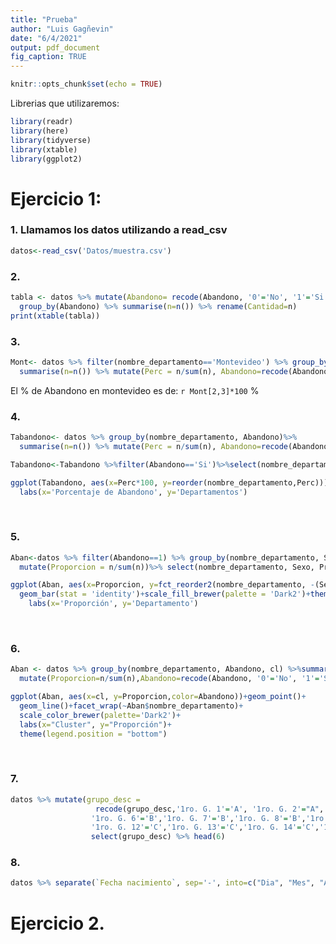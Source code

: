 ```yaml
---
title: "Prueba"
author: "Luis Gagñevin"
date: "6/4/2021"
output: pdf_document
fig_caption: TRUE
---
```


```r
knitr::opts_chunk$set(echo = TRUE)
```

Librerias que utilizaremos:

```r
library(readr)
library(here)
library(tidyverse)
library(xtable)
library(ggplot2)
```

\pagebreak

# Ejercicio 1:


### 1. Llamamos los datos utilizando a read_csv
```r
datos<-read_csv('Datos/muestra.csv')
```

### 2. 

```r
tabla <- datos %>% mutate(Abandono= recode(Abandono, '0'='No', '1'='Si')) %>% 
  group_by(Abandono) %>% summarise(n=n()) %>% rename(Cantidad=n)
print(xtable(tabla))
```

### 3.

```r
Mont<- datos %>% filter(nombre_departamento=='Montevideo') %>% group_by(Abandono)%>% 
  summarise(n=n()) %>% mutate(Perc = n/sum(n), Abandono=recode(Abandono, '0'='No', '1'='Si'))
```
El % de Abandono en montevideo es de: `r Mont[2,3]*100` %

### 4.

```r
Tabandono<- datos %>% group_by(nombre_departamento, Abandono)%>% 
  summarise(n=n()) %>% mutate(Perc = n/sum(n), Abandono=recode(Abandono, '0'='No', '1'='Si')) 

Tabandono<-Tabandono %>%filter(Abandono=='Si')%>%select(nombre_departamento, Perc)

ggplot(Tabandono, aes(x=Perc*100, y=reorder(nombre_departamento,Perc)))+geom_point()+
  labs(x='Porcentaje de Abandono', y='Departamentos')
```

  
\  
\pagebreak
  

### 5.

```r
Aban<-datos %>% filter(Abandono==1) %>% group_by(nombre_departamento, Sexo) %>% summarise(n=n()) %>% 
  mutate(Proporcion = n/sum(n))%>% select(nombre_departamento, Sexo, Proporcion)

ggplot(Aban, aes(x=Proporcion, y=fct_reorder2(nombre_departamento, -(Sexo=="F"),Proporcion), fill=Sexo))+
  geom_bar(stat = 'identity')+scale_fill_brewer(palette = 'Dark2')+theme(legend.position = 'null')+
    labs(x='Proporción', y='Departamento')
```
  
  \ 
  \pagebreak
  
### 6. 

```r
Aban <- datos %>% group_by(nombre_departamento, Abandono, cl) %>%summarise(n=n()) %>% 
  mutate(Proporcion=n/sum(n),Abandono=recode(Abandono, '0'='No', '1'='Si'))

ggplot(Aban, aes(x=cl, y=Proporcion,color=Abandono))+geom_point()+
  geom_line()+facet_wrap(~Aban$nombre_departamento)+
  scale_color_brewer(palette='Dark2')+
  labs(x="Cluster", y="Proporción")+
  theme(legend.position = "bottom")
```
  
\ 
\pagebreak
  
### 7. 
```r
datos %>% mutate(grupo_desc = 
                   recode(grupo_desc,'1ro. G. 1'='A', '1ro. G. 2'="A",'1ro. G. 3'="A",'1ro. G. 4'="A",'1ro. G. 5'="A",
                  '1ro. G. 6'='B','1ro. G. 7'='B','1ro. G. 8'='B','1ro. G. 9'='B','1ro. G. 10'='B','1ro. G. 11'='B',
                  '1ro. G. 12'='C','1ro. G. 13'='C','1ro. G. 14'='C','1ro. G. 15'='C','1ro. G. 16'='C','1ro. G. 17'='C')) %>%
                  select(grupo_desc) %>% head(6)
```

  
### 8.

```r
datos %>% separate(`Fecha nacimiento`, sep='-', into=c("Dia", "Mes", "Año")) %>% select(Dia, Mes, Año) %>% head(6)
```

  
# Ejercicio 2.







